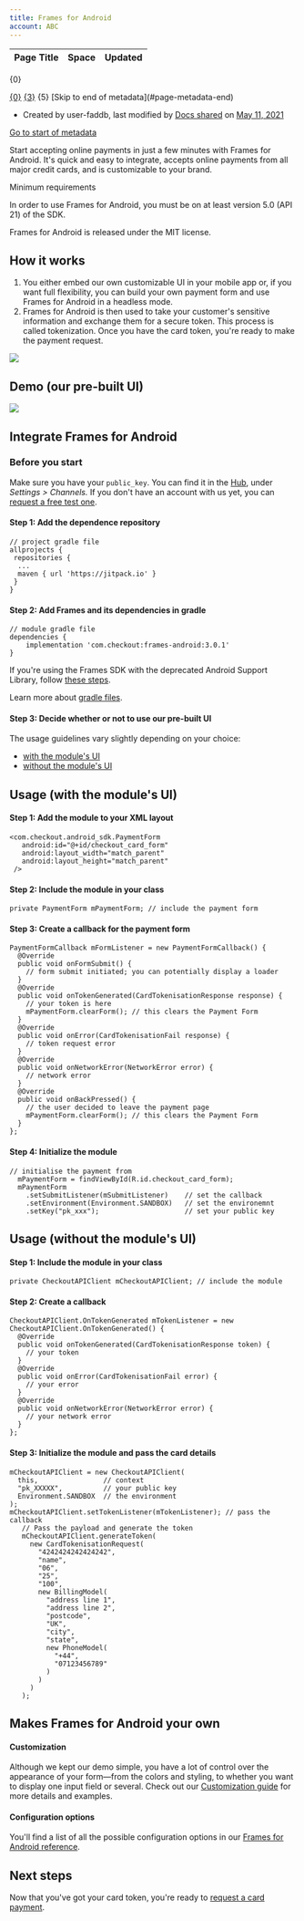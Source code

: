 ```yaml
---
title: Frames for Android
account: ABC
---
```


<table class="aui"> <thead> <tr class="header"> <th class="search-result-title">Page Title</th> <th class="search-result-space">Space</th> <th class="search-result-date">Updated</th> </tr> </thead> </table> <p class="search-result-count">{0}</p> <tr class="search-result"> <td class="search-result-title"><a href="{1}" class="content-type-{2}"><span>{0}</span></a></td> <td class="search-result-space"><a class="space" href="/display/{4}/" title="{3}">{3}</a></td> <td class="search-result-date"><span class="date" title="{6}">{5}</span></td> </tr> [Skip to end of metadata](#page-metadata-end)

*   Created by user-faddb, last modified by [Docs shared](    /display/~docs-shared
    ) on [May 11, 2021](/pages/diffpagesbyversion.action?pageId=2785313&selectedPageVersions=29&selectedPageVersions=30 "Show changes")

[Go to start of metadata](#page-metadata-start)

Start accepting online payments in just a few minutes with Frames for Android. It's quick and easy to integrate, accepts online payments from all major credit cards, and is customizable to your brand.

Minimum requirements

In order to use Frames for Android, you must be on at least version 5.0 (API 21) of the SDK.

Frames for Android is released under the MIT license.

How it works
------------

1.  You either embed our own customizable UI in your mobile app or, if you want full flexibility, you can build your own payment form and use Frames for Android in a headless mode.
2.  Frames for Android is then used to take your customer's sensitive information and exchange them for a secure token. This process is called tokenization. Once you have the card token, you're ready to make the payment request.

![](/download/attachments/2785313/Frames%20for%20Android.png?version=5&modificationDate=1620730538611&api=v2)

Demo (our pre-built UI)
-----------------------

![](/download/attachments/2785313/frames-android-demo.gif?version=1&modificationDate=1587028367338&api=v2)

Integrate Frames for Android
----------------------------

### Before you start

Make sure you have your `public_key`. You can find it in the [Hub](https://hub.checkout.com), under _Settings > Channels._ If you don't have an account with us yet, you can [request a free test one](https://checkout.com/get-test-account).

#### Step 1: Add the dependence repository

    // project gradle file
    allprojects {
     repositories {
      ...
      maven { url 'https://jitpack.io' }
     }
    }

#### Step 2: Add Frames and its dependencies in gradle

    // module gradle file
    dependencies {
        implementation 'com.checkout:frames-android:3.0.1'
    }

If you're using the Frames SDK with the deprecated Android Support Library, follow [these steps](https://github.com/checkout/frames-android/blob/master/readme-docs/archive/readme-v2-releases.md#releases-up-to-220).

Learn more about [gradle files](https://developer.android.com/studio/build).

#### Step 3: Decide whether or not to use our pre-built UI

The usage guidelines vary slightly depending on your choice:

*   [with the module's UI](#FramesforAndroid-with-UI)
*   [without the module's UI](#FramesforAndroid-without-UI)

Usage (with the module's UI)
----------------------------

#### Step 1: Add the module to your XML layout

    <com.checkout.android_sdk.PaymentForm
       android:id="@+id/checkout_card_form"
       android:layout_width="match_parent"
       android:layout_height="match_parent"
     />

#### Step 2: Include the module in your class

    private PaymentForm mPaymentForm; // include the payment form

#### Step 3: Create a callback for the payment form

    PaymentFormCallback mFormListener = new PaymentFormCallback() {
      @Override
      public void onFormSubmit() {
        // form submit initiated; you can potentially display a loader 
      }
      @Override
      public void onTokenGenerated(CardTokenisationResponse response) {
        // your token is here
        mPaymentForm.clearForm(); // this clears the Payment Form
      }
      @Override
      public void onError(CardTokenisationFail response) {
        // token request error
      }
      @Override
      public void onNetworkError(NetworkError error) {
        // network error
      }
      @Override
      public void onBackPressed() {
        // the user decided to leave the payment page
        mPaymentForm.clearForm(); // this clears the Payment Form
      }
    };

#### Step 4: Initialize the module

    // initialise the payment from 
      mPaymentForm = findViewById(R.id.checkout_card_form);
      mPaymentForm
        .setSubmitListener(mSubmitListener)    // set the callback
        .setEnvironment(Environment.SANDBOX)   // set the environemnt
        .setKey("pk_xxx");                     // set your public key 

Usage (without the module's UI)
-------------------------------

#### Step 1: Include the module in your class

    private CheckoutAPIClient mCheckoutAPIClient; // include the module

#### Step 2: Create a callback

    CheckoutAPIClient.OnTokenGenerated mTokenListener = new CheckoutAPIClient.OnTokenGenerated() {
      @Override
      public void onTokenGenerated(CardTokenisationResponse token) {
        // your token
      }
      @Override
      public void onError(CardTokenisationFail error) {
        // your error
      }
      @Override
      public void onNetworkError(NetworkError error) {
        // your network error
      }
    };

#### Step 3: Initialize the module and pass the card details

    mCheckoutAPIClient = new CheckoutAPIClient(
      this,                // context
      "pk_XXXXX",          // your public key
      Environment.SANDBOX  // the environment
    );
    mCheckoutAPIClient.setTokenListener(mTokenListener); // pass the callback
       // Pass the payload and generate the token
       mCheckoutAPIClient.generateToken(
         new CardTokenisationRequest(
           "4242424242424242",
           "name",
           "06",
           "25",
           "100",
           new BillingModel(
             "address line 1",
             "address line 2",
             "postcode",
             "UK",
             "city",
             "state",
             new PhoneModel(
               "+44",
               "07123456789"
             )
           )
         )
       );

Makes Frames for Android your own
---------------------------------

#### Customization

Although we kept our demo simple, you have a lot of control over the appearance of your form—from the colors and styling, to whether you want to display one input field or several. Check out our [Customization guide](/display/DOCS/Customization+guide) for more details and examples.

#### Configuration options

You'll find a list of all the possible configuration options in our [Frames for Android reference](/display/DOCS/Frames+for+Android+reference).

Next steps
----------

Now that you've got your card token, you're ready to [request a card payment](/display/DOCS/Request+a+card+payment).
